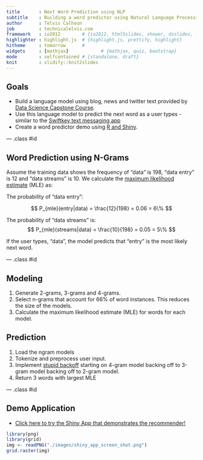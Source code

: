 ```yaml
---
title       : Next Word Prediction using NLP
subtitle    : Building a word predictor using Natural Language Processing in R
author      : Telvis Calhoun
job         : technicalelvis.com
framework   : io2012        # {io2012, html5slides, shower, dzslides, ...}
highlighter : highlight.js  # {highlight.js, prettify, highlight}
hitheme     : tomorrow      #
widgets     : [mathjax]            # {mathjax, quiz, bootstrap}
mode        : selfcontained # {standalone, draft}
knit        : slidify::knit2slides
---
```


## Goals

- Build a language model using blog, news and twitter text provided by [Data Science Capstone Course](https://www.coursera.org/learn/data-science-project/home/welcome).
- Use this language model to predict the next word as a user types - similar to the [Swiftkey text messaging app](https://swiftkey.com/en) 
- Create a word predictor demo using [R and Shiny](http://shiny.rstudio.com/).

--- .class #id

## Word Prediction using N-Grams
Assume the training data shows the frequency of "data" is 198, "data entry" is 12 and "data streams" is 10. We calculate the [maximum likelihood estimate](https://en.wikipedia.org/wiki/Maximum_likelihood) (MLE) as:

The probability of "data entry":

$$
P_{mle}(entry|data) = \frac{12}{198} = 0.06 = 6\%
$$

The probability of "data streams" is:
$$
P_{mle}(streams|data) = \frac{10}{198} = 0.05 = 5\%
$$

If the user types, "data", the model predicts that "entry" is the most likely next word.

--- .class #id


## Modeling
1. Generate 2-grams, 3-grams and 4-grams.
2. Select n-grams that account for 66% of word instances. This reduces the size of the models.
3. Calculate the maximum likelihood estimate (MLE) for words for each model.

## Prediction
1. Load the ngram models
2. Tokenize and preprocess user input.
3. Implement [stupid backoff](http://www.aclweb.org/anthology/D07-1090.pdf) starting on 4-gram model backing off to 3-gram model backing off to 2-gram model.
4. Return 3 words with largest MLE


--- .class #id


## Demo Application

- [Click here to try the Shiny App that demonstrates the recommender!](https://technicalelvis.shinyapps.io/shiny_demo_word_predictor/)

```r
library(png)
library(grid)
img <- readPNG("./images/shiny_app_screen_shot.png")
grid.raster(img)
```
